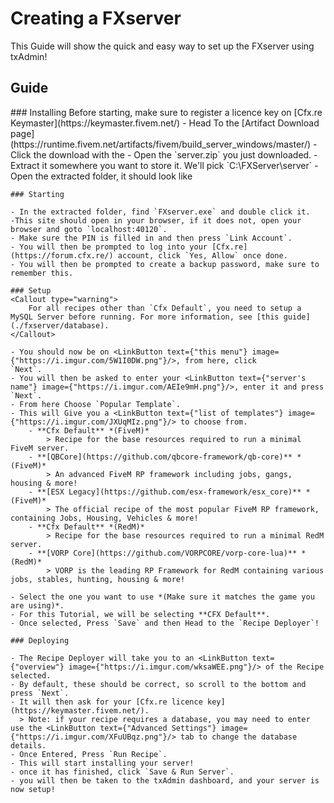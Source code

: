 
# Creating a FXserver

This Guide will show the quick and easy way to set up the FXserver using txAdmin!

## Guide
<Steps>
    ### Installing
    <Callout type="info">
        Before starting, make sure to register a licence key on [Cfx.re Keymaster](https://keymaster.fivem.net/)
    </Callout>
    - Head To the [Artifact Download page](https://runtime.fivem.net/artifacts/fivem/build_server_windows/master/)
    - Click the download with the <LinkButton text={"highest number"} image={"https://i.imgur.com/OMcCVIW.png"}/>
    - Open the `server.zip` you just downloaded.
    - Extract it somewhere you want to store it. We'll pick `C:\FXServer\server`
    - Open the extracted folder, it should look like <LinkButton text={"this"} image={"https://i.imgur.com/GSBYUdz.png"}/>

    ### Starting

    - In the extracted folder, find `FXserver.exe` and double click it.
    -This site should open in your browser, if it does not, open your browser and goto `localhost:40120`.
    - Make sure the PIN is filled in and then press `Link Account`.
    - You will then be prompted to log into your [Cfx.re](https://forum.cfx.re/) account, click `Yes, Allow` once done.
    - You will then be prompted to create a backup password, make sure to remember this.

    ### Setup
    <Callout type="warning">
        For all recipes other than `Cfx Default`, you need to setup a MySQL Server before running. For more information, see [this guide](./fxserver/database).
    </Callout>

    - You should now be on <LinkButton text={"this menu"} image={"https://i.imgur.com/5W1I0DW.png"}/>, from here, click
    `Next`.
    - You will then be asked to enter your <LinkButton text={"server's name"} image={"https://i.imgur.com/AEIe9mH.png"}/>, enter it and press `Next`.
    - From here Choose `Popular Template`.
    - This will Give you a <LinkButton text={"list of templates"} image={"https://i.imgur.com/JXUqMIz.png"}/> to choose from.
        - **Cfx Default** *(FiveM)*
            > Recipe for the base resources required to run a minimal FiveM server.
        - **[QBCore](https://github.com/qbcore-framework/qb-core)** *(FiveM)*
            > An advanced FiveM RP framework including jobs, gangs, housing & more!
        - **[ESX Legacy](https://github.com/esx-framework/esx_core)** *(FiveM)*
            > The official recipe of the most popular FiveM RP framework, containing Jobs, Housing, Vehicles & more!
        - **Cfx Default** *(RedM)*
            > Recipe for the base resources required to run a minimal RedM server.
        - **[VORP Core](https://github.com/VORPCORE/vorp-core-lua)** *(RedM)*
            > VORP is the leading RP Framework for RedM containing various jobs, stables, hunting, housing & more!

    - Select the one you want to use *(Make sure it matches the game you are using)*.
    - For this Tutorial, we will be selecting **CFX Default**.
    - Once selected, Press `Save` and then Head to the `Recipe Deployer`!

    ### Deploying

    - The Recipe Deployer will take you to an <LinkButton text={"overview"} image={"https://i.imgur.com/wksaWEE.png"}/> of the Recipe selected.
    - By default, these should be correct, so scroll to the bottom and press `Next`.
    - It will then ask for your [Cfx.re licence key](https://keymaster.fivem.net/).
      > Note: if your recipe requires a database, you may need to enter use the <LinkButton text={"Advanced Settings"} image={"https://i.imgur.com/XFuUBqz.png"}/> tab to change the database details.
    - Once Entered, Press `Run Recipe`.
    - This will start installing your server!
    - once it has finished, click `Save & Run Server`.
    - you will then be taken to the txAdmin dashboard, and your server is now setup!
</Steps>